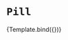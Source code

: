 

<Meta title="WIP/Pill/Primary" component={Pill} />


# `Pill`

<Canvas>
  <Story
    name="default"
    args={{
      label: 'Your tokens',
      borderColor: 'black',
    }}>
    {Template.bind({})}
  </Story>
</Canvas>

<ArgsTable story="default" />
